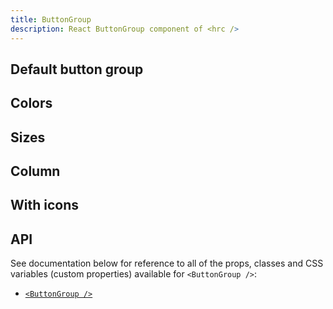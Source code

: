 ```yaml
---
title: ButtonGroup
description: React ButtonGroup component of <hrc />
---
```



## Default button group

<Demo className="button-group-default">
  <Demos.ButtonGroupDefault />
</Demo>

<SourceCode code={defaultCode} title="button-group-default.tsx" />

## Colors

<Demo className="button-group-colors">
  <Demos.ButtonGroupColors />
</Demo>

<SourceCode code={colorsCode} title="button-group-colors.tsx" />

## Sizes

<Demo>
  <Demos.ButtonGroupSizes />
</Demo>

<SourceCode code={sizesCode} title="button-group-sizes.tsx" />

## Column

<Demo className="button-group-column">
  <Demos.ButtonGroupColumn />
</Demo>

<SourceCode code={columnCode} title="button-group-column.tsx" />

## With icons

<Demo>
  <Demos.ButtonGroupWithIcons />
</Demo>

<SourceCode code={iconsCode} title="button-group-with-icons.tsx" />

## API

See documentation below for reference to all of the props, classes and CSS
variables (custom properties) available for `<ButtonGroup />`:

- [`<ButtonGroup />`](/api/button-group)
